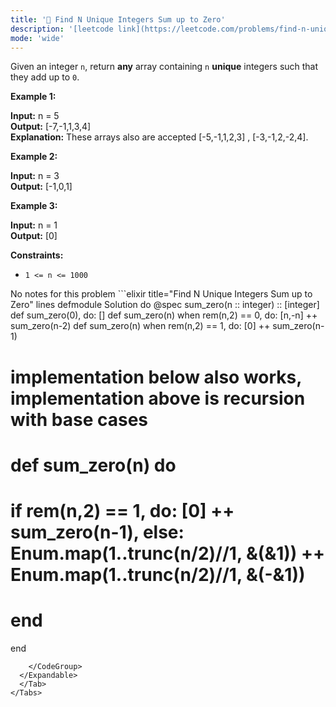 ```yaml
---
title: '🧩 Find N Unique Integers Sum up to Zero'
description: '[leetcode link](https://leetcode.com/problems/find-n-unique-integers-sum-up-to-zero/description/)'
mode: 'wide'
---
```

<Tabs>
  <Tab title="Question" icon="circle-question" iconType="regular">
    <Card>
      <p>Given an integer <code>n</code>, return <strong>any</strong> array containing <code>n</code> <strong>unique</strong> integers such that they add up to <code>0</code>.</p>   <p><strong class="example">Example 1:</strong></p>   <strong>Input:</strong> n = 5 <br/> <strong>Output:</strong> [-7,-1,1,3,4] <br/> <strong>Explanation:</strong> These arrays also are accepted [-5,-1,1,2,3] , [-3,-1,2,-2,4].   <p><strong class="example">Example 2:</strong></p>   <strong>Input:</strong> n = 3 <br/> <strong>Output:</strong> [-1,0,1]   <p><strong class="example">Example 3:</strong></p>   <strong>Input:</strong> n = 1 <br/> <strong>Output:</strong> [0]    <p><strong>Constraints:</strong></p>  <ul>  <li><code>1 &lt;= n &lt;= 1000</code></li> </ul> 
    </Card>
  </Tab>
  <Tab title="Solution" icon="lightbulb" iconType="regular" >
    <Card>
      No notes for this problem
    </Card>
  <Expandable title="code">
    <CodeGroup dropdown>
```elixir title="Find N Unique Integers Sum up to Zero" lines
defmodule Solution do
  @spec sum_zero(n :: integer) :: [integer]
  def sum_zero(0), do: []
  def sum_zero(n) when rem(n,2) == 0, do: [n,-n] ++ sum_zero(n-2)
  def sum_zero(n) when rem(n,2) == 1, do: [0] ++ sum_zero(n-1)

  # implementation below also works, implementation above is recursion with base cases
  
  # def sum_zero(n) do
  #   if rem(n,2) == 1, do: [0] ++ sum_zero(n-1), else: Enum.map(1..trunc(n/2)//1, &(&1)) ++ Enum.map(1..trunc(n/2)//1, &(-&1))
  # end
end
```
    </CodeGroup>
  </Expandable>
  </Tab>
</Tabs>